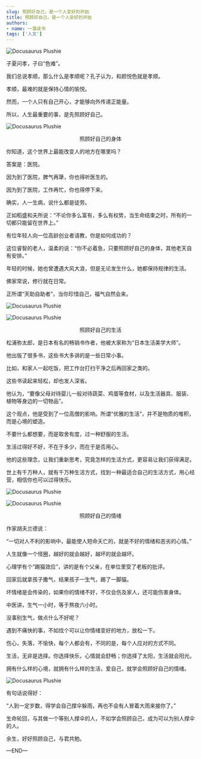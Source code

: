```yaml
---
slug: 照顾好自己，是一个人变好的开始
title: 照顾好自己，是一个人变好的开始
authors: 
- name: 一藻读书
tags: ['人文']
---
```


![Docusaurus Plushie](./0.webp)

子夏问孝，子曰“色难”。

我们总说孝顺，那么什么是孝顺呢？孔子认为，和颜悦色就是孝顺。

孝顺，最难的就是保持心情的愉悦。

然而，一个人只有自己开心，才能够向外传递正能量。

所以，人生最重要的事，是先照顾好自己。

![Docusaurus Plushie](./1.webp)


<center>照顾好自己的身体</center>

你知道，这个世界上最能改变人的地方在哪里吗？

答案是：医院。

因为到了医院，脾气再犟，你也得听医生的。

因为到了医院，工作再忙，你也得停下来。

确实，人一生病，说什么都是徒劳。

正如稻盛和夫所说：“不论你多么富有，多么有权势，当生命结束之时，所有的一切都只能留在世界上。”

有位年轻人向一位高龄创业者请教，你是如何成功的？

这位睿智的老人，温柔的说：“你不必着急，只要照顾好自己的身体，其他老天自有安排。”

年轻的时候，她也曾遭遇大风大浪，但是无论发生什么，她都保持规律的生活。

佛家常说，修行就在日常。

正所谓“天助自助者”，当你珍惜自己，福气自然会来。

![Docusaurus Plushie](./1.1.webp)


![Docusaurus Plushie](./2.webp)


<center>照顾好自己的生活</center>

松浦弥太郎，是日本有名的畅销书作者，他被大家称为“日本生活美学大师”。

他出版了很多书，这些书大多讲的是一些日常小事。

比如，和家人一起吃饭，把工作台打扫干净之后再回家之类的。

这些书读起来轻松，却也发人深省。

他认为，“要像父母对待婴儿一般对待蔬菜、鸡蛋等食材，以及生活器具、服装、植物等身边的一切物品”。

这个观点，他是受到了一位高僧的影响。所谓“优雅的生活”，并不是物质的堆积，而是心境的塑造。

不要什么都想要，而是取舍有度，过一种舒服的生活。

生活过得好不好，不在于多少，而在于是否用心。

他的这些理念，让我们重新思考，究竟怎样的生活方式，更容易让我们获得满足。

世上有千万种人，就有千万种生活方式，找到一种最适合自己的生活方式，用心经营，相信你也可以过得快乐。


![Docusaurus Plushie](./2.1.webp)


![Docusaurus Plushie](./3.webp)


<center>照顾好自己的情绪</center>

作家胡夫兰德说：

“一切对人不利的影响中，最能使人短命夭亡的，就是不好的情绪和恶劣的心情。”

人生就像一个怪圈，越好的就会越好，越坏的就会越坏。

心理学有个“踢猫效应”，讲的是有个父亲，在单位里受了老板的批评。

回家后就拿孩子撒气，结果孩子一生气，踢了一脚猫。

坏情绪是会传染的，如果你的情绪不好，不仅会伤及家人，还可能伤害身体。

中医讲，生气一小时，等于熬夜六小时。

没事别生气，做点什么不好呢？

遇到不痛快的事，不如找个可以让你情绪变好的地方，放松一下。

伤心，失落，不愉快，每个人都会有，不同的是，每个人应对的方式不同。

生活，无非是选择。你选择快乐，心情就会舒畅；你选择了太阳，生活就会阳光。

拥有什么样的心境，就拥有什么样的生活，爱自己，就学会照顾好自己的情绪。


![Docusaurus Plushie](./3.1.webp)


有句话说得好：

“人到一定岁数，得学会自己撑伞躲雨，再也不会有人冒着大雨来接你了。”

生命轮回，与其做一个等别人撑伞的人，不如学会照顾自己，成为可以为别人撑伞的人。

余生，好好照顾自己，与君共勉。

—END—
